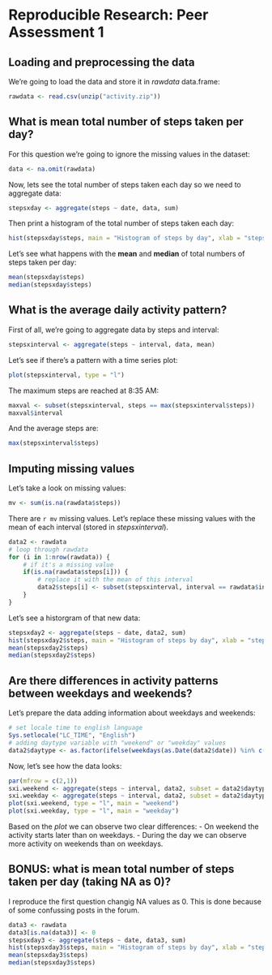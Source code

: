 Reproducible Research: Peer Assessment 1
========================================
  
## Loading and preprocessing the data
We're going to load the data and store it in *rawdata* data.frame:
```r
rawdata <- read.csv(unzip("activity.zip"))
```

## What is mean total number of steps taken per day?
For this question we're going to ignore the missing values in the dataset:
```r
data <- na.omit(rawdata)
```

Now, lets see the total number of steps taken each day so we need to aggregate data:
```r
stepsxday <- aggregate(steps ~ date, data, sum)
```

Then print a histogram of the total number of steps taken each day:
```r
hist(stepsxday$steps, main = "Histogram of steps by day", xlab = "steps x day")
```

Let's see what happens with the **mean** and **median** of total numbers of steps taken per day:

```r
mean(stepsxday$steps)
median(stepsxday$steps)
```

## What is the average daily activity pattern?
First of all, we're going to aggregate data by steps and interval:

```r
stepsxinterval <- aggregate(steps ~ interval, data, mean)
```

Let's see if there's a pattern with a time series plot:

```r
plot(stepsxinterval, type = "l")
```

The maximum steps are reached at 8:35 AM:

```r
maxval <- subset(stepsxinterval, steps == max(stepsxinterval$steps))
maxval$interval
```

And the average steps are:

```r
max(stepsxinterval$steps)
```

## Imputing missing values
Let's take a look on missing values:
```r
mv <- sum(is.na(rawdata$steps))
```

There are `r mv` missing values. Let's replace these missing values with the mean of each interval (stored in *stepsxinterval*).

```r
data2 <- rawdata
# loop through rawdata
for (i in 1:nrow(rawdata)) {
    # if it's a missing value
    if(is.na(rawdata$steps[i])) {
        # replace it with the mean of this interval
        data2$steps[i] <- subset(stepsxinterval, interval == rawdata$interval[i])$steps
    }
}
```

Let's see a historgram of that new data:
```r
stepsxday2 <- aggregate(steps ~ date, data2, sum)
hist(stepsxday2$steps, main = "Histogram of steps by day", xlab = "steps x day")
mean(stepsxday2$steps)
median(stepsxday2$steps)
```

## Are there differences in activity patterns between weekdays and weekends?
Let's prepare the data adding information about weekdays and weekends:
```r
# set locale time to english language
Sys.setlocale("LC_TIME", "English")
# adding daytype variable with "weekend" or "weekday" values
data2$daytype <- as.factor(ifelse(weekdays(as.Date(data2$date)) %in% c("Saturday","Sunday"), "weekend", "weekday"))
```

Now, let's see how the data looks:
```r
par(mfrow = c(2,1))
sxi.weekend <- aggregate(steps ~ interval, data2, subset = data2$daytype == "weekend", mean)
sxi.weekday <- aggregate(steps ~ interval, data2, subset = data2$daytype == "weekday", mean)
plot(sxi.weekend, type = "l", main = "weekend")
plot(sxi.weekday, type = "l", main = "weekday")
```

Based on the *plot* we can observe two clear differences:
- On weekend the activity starts later than on weekdays.
- During the day we can observe more activity on weekends than on weekdays.

## BONUS: what is mean total number of steps taken per day (taking NA as 0)?

I reproduce the first question changig NA values as 0. This is done because of some confussing posts in the forum.

```r
data3 <- rawdata
data3[is.na(data3)] <- 0
stepsxday3 <- aggregate(steps ~ date, data3, sum)
hist(stepsxday3$steps, main = "Histogram of steps by day", xlab = "steps x day")
mean(stepsxday3$steps)
median(stepsxday3$steps)
```